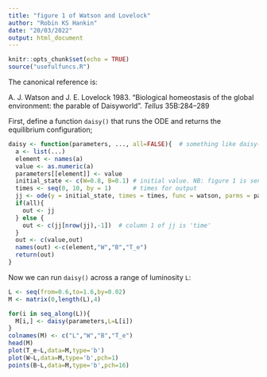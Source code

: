 ```yaml
---
title: "figure 1 of Watson and Lovelock"
author: "Robin KS Hankin"
date: "20/03/2022"
output: html_document
---
```


```r
knitr::opts_chunk$set(echo = TRUE)
source("usefulfuncs.R")
```

The canonical reference is:

A. J. Watson and J. E. Lovelock 1983. "Biological homeostasis of the
global environment: the parable of Daisyworld".  _Tellus_ 35B:284--289

First, define a function `daisy()` that runs the ODE and returns the
equilibrium configuration;

```r
daisy <- function(parameters, ..., all=FALSE){  # something like daisy(params, L=1.2,all=T)
  a <- list(...)
  element <- names(a)
  value <- as.numeric(a)
  parameters[[element]] <- value
  initial_state <- c(W=0.8, B=0.1) # initial value. NB: figure 1 is sensitive to this!  
  times <- seq(0, 10, by = 1)      # times for output
  jj <- ode(y = initial_state, times = times, func = watson, parms = parameters)
  if(all){
    out <- jj
  } else {
    out <- c(jj[nrow(jj),-1])  # column 1 of jj is 'time'
  }
  out <- c(value,out)
  names(out) <-c(element,"W","B","T_e")
  return(out)
}

```

Now we can run `daisy()` across a range of luminosity `L`:

```r

L <- seq(from=0.6,to=1.6,by=0.02)
M <- matrix(0,length(L),4)

for(i in seq_along(L)){
  M[i,] <- daisy(parameters,L=L[i])
}
colnames(M) <- c("L","W","B","T_e")
head(M)
plot(T_e~L,data=M,type='b')
plot(W~L,data=M,type='b',pch=1)
points(B~L,data=M,type='b',pch=16)
```
